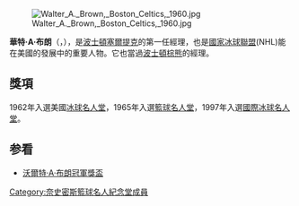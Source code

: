 {{NoteTA
|G1=NBA
|T=zh-hans:沃尔特·布朗;zh-hk:華特·布朗;zh-tw:沃爾特·布朗;
|1=zh-hans:沃尔特·A·布朗;zh-hk:華特·A·布朗;zh-tw:沃爾特·A·布朗;
}}
[[File:Walter_A._Brown,_Boston_Celtics,_1960.jpg|thumb]]

'''華特·A·布朗'''（{{lang-en|'''Walter A. Brown'''}}，{{bd|1905年|2月10日|1964年|9月7日|catIdx=Walter A. Brown}}），是[[波士頓塞爾提克|波士頓塞爾提克]]的第一任經理，也是[[國家冰球聯盟|國家冰球聯盟]](NHL)能在美國的發展中的重要人物。它也當過[[波士頓棕熊|波士頓棕熊]]的經理。

== 獎項 ==
1962年入選美國[[冰球名人堂|冰球名人堂]]，1965年入選[[籃球名人堂|籃球名人堂]]，1997年入選[[國際冰球名人堂|國際冰球名人堂]]。

== 参看 ==
* [[沃爾特·A·布朗冠軍獎盃|沃爾特·A·布朗冠軍獎盃]]

{{US-sport-bio-stub}}
{{DEFAULTSORT:Walter A. Brown}}
[[Category:奈史密斯籃球名人紀念堂成員|Category:奈史密斯籃球名人紀念堂成員]]
